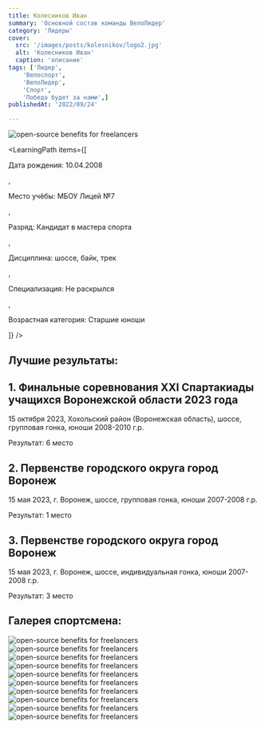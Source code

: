 ```yaml
---
title: Колесников Иван
summary: 'Основной состав команды ВелоЛидер'
category: 'Лидеры'
cover:
  src: '/images/posts/kolesnikov/logo2.jpg'
  alt: 'Колесников Иван'
  caption: 'описание'
tags: ['Лидер',
    'Велоспорт',
    'ВелоЛидер',
    'Спорт',
    'Победа будет за нами',]
publishedAt: '2022/09/24'

---
```

<CardLeaders>
<Image
  src="/images/posts/kolesnikov/logo2.jpg"
  alt="open-source benefits for freelancers"
/>

<LearningPath
  items={[
    <p>Дата рождения: 10.04.2008</p>,
    <p>Место учёбы: МБОУ Лицей №7</p>,
    <p>Разряд: Кандидат в мастера спорта</p>,
    <p>Дисциплина: шоссе, байк, трек</p>,
    <p>Специализация: Не раскрылся</p>,
    <p>Возрастная категория: Старшие юноши</p>
  ]}
/>
</CardLeaders>

## Лучшие результаты:

## 1. Финальные соревнования XXI Спартакиады учащихся Воронежской области 2023 года
15 октября 2023, Хохольский район (Воронежская область), шоссе, групповая гонка, юноши 2008-2010 г.р.

Результат: 6 место

## 2. Первенстве городского округа город Воронеж 
15 мая 2023, г. Воронеж, шоссе, групповая гонка, юноши 2007-2008 г.р.

Результат: 1 место

## 3. Первенстве городского округа город Воронеж 
15 мая 2023, г. Воронеж, шоссе, индивидуальная гонка, юноши 2007-2008 г.р.

Результат: 3 место



## Галерея спортсмена:
<Image
  src="/images/posts/kolesnikov/1.jpg"
  alt="open-source benefits for freelancers"
/>
<Image
  src="/images/posts/kolesnikov/2.jpg"
  alt="open-source benefits for freelancers"
/>
<Image
  src="/images/posts/kolesnikov/3.jpg"
  alt="open-source benefits for freelancers"
/>
<Image
  src="/images/posts/kolesnikov/4.jpg"
  alt="open-source benefits for freelancers"
/>
<Image
  src="/images/posts/kolesnikov/5.jpg"
  alt="open-source benefits for freelancers"
/>
<Image
  src="/images/posts/kolesnikov/6.jpg"
  alt="open-source benefits for freelancers"
/>
<Image
  src="/images/posts/kolesnikov/7.jpg"
  alt="open-source benefits for freelancers"
/>
<Image
  src="/images/posts/kolesnikov/8.jpg"
  alt="open-source benefits for freelancers"
/>
<Image
  src="/images/posts/kolesnikov/9.jpg"
  alt="open-source benefits for freelancers"
/>
<Image
  src="/images/posts/kolesnikov/10.jpg"
  alt="open-source benefits for freelancers"
/>


